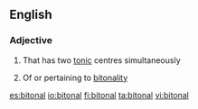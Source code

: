 ==English==

===Adjective===
{{en-adj|-}}

# {{context|music|of a musical instrument}} That has two [[tonic]] centres simultaneously
# {{context|music}} Of or pertaining to [[bitonality]]

[[es:bitonal]]
[[io:bitonal]]
[[fi:bitonal]]
[[ta:bitonal]]
[[vi:bitonal]]